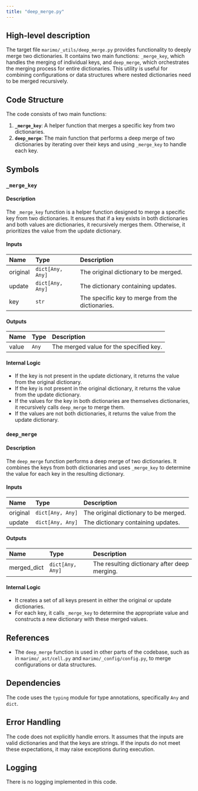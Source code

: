 ```yaml
---
title: "deep_merge.py"
---
```


## High-level description

The target file `marimo/_utils/deep_merge.py` provides functionality to deeply merge two dictionaries. It contains two main functions: `_merge_key`, which handles the merging of individual keys, and `deep_merge`, which orchestrates the merging process for entire dictionaries. This utility is useful for combining configurations or data structures where nested dictionaries need to be merged recursively.

## Code Structure

The code consists of two main functions:

1. **`_merge_key`**: A helper function that merges a specific key from two dictionaries.
2. **`deep_merge`**: The main function that performs a deep merge of two dictionaries by iterating over their keys and using `_merge_key` to handle each key.

## Symbols

### `_merge_key`
#### Description
The `_merge_key` function is a helper function designed to merge a specific key from two dictionaries. It ensures that if a key exists in both dictionaries and both values are dictionaries, it recursively merges them. Otherwise, it prioritizes the value from the update dictionary.

#### Inputs
| Name     | Type          | Description                                      |
|:---------|:--------------|:-------------------------------------------------|
| original | `dict[Any, Any]` | The original dictionary to be merged.            |
| update   | `dict[Any, Any]` | The dictionary containing updates.              |
| key      | `str`         | The specific key to merge from the dictionaries. |

#### Outputs
| Name  | Type | Description                                      |
|:------|:-----|:-------------------------------------------------|
| value | `Any`| The merged value for the specified key.          |

#### Internal Logic
- If the key is not present in the update dictionary, it returns the value from the original dictionary.
- If the key is not present in the original dictionary, it returns the value from the update dictionary.
- If the values for the key in both dictionaries are themselves dictionaries, it recursively calls `deep_merge` to merge them.
- If the values are not both dictionaries, it returns the value from the update dictionary.

### `deep_merge`
#### Description
The `deep_merge` function performs a deep merge of two dictionaries. It combines the keys from both dictionaries and uses `_merge_key` to determine the value for each key in the resulting dictionary.

#### Inputs
| Name     | Type          | Description                                      |
|:---------|:--------------|:-------------------------------------------------|
| original | `dict[Any, Any]` | The original dictionary to be merged.            |
| update   | `dict[Any, Any]` | The dictionary containing updates.              |

#### Outputs
| Name      | Type          | Description                                      |
|:----------|:--------------|:-------------------------------------------------|
| merged_dict | `dict[Any, Any]` | The resulting dictionary after deep merging.   |

#### Internal Logic
- It creates a set of all keys present in either the original or update dictionaries.
- For each key, it calls `_merge_key` to determine the appropriate value and constructs a new dictionary with these merged values.

## References

- The `deep_merge` function is used in other parts of the codebase, such as in `marimo/_ast/cell.py` and `marimo/_config/config.py`, to merge configurations or data structures.

## Dependencies

The code uses the `typing` module for type annotations, specifically `Any` and `dict`.

## Error Handling

The code does not explicitly handle errors. It assumes that the inputs are valid dictionaries and that the keys are strings. If the inputs do not meet these expectations, it may raise exceptions during execution.

## Logging

There is no logging implemented in this code.